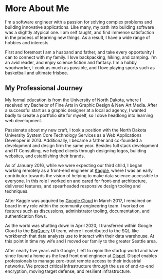 # More About Me

I'm a software engineer with a passion for solving complex problems and building
innovative applications. Like many, my path into building software was a
slightly atypical one. I am self taught, and find immense satisfaction in the
process of learning new things. As a result, I have a wide range of hobbies and
interests.

First and foremost I am a husband and father, and take every opportunity I can
to connect with my family. I love backpacking, hiking, and camping. I'm an avid
reader, and enjoy science fiction and fantasy. I'm a hobby woodworker, I cook as
much as possible, and I love playing sports such as basketball and ultimate
frisbee.

## My Professional Journey

My formal education is from the University of North Dakota, where I received my
Bachelor of Fine Arts in Graphic Design & New Art Media. After a successful
start as a graphic designer at a local ad agency, I wanted badly to create a
portfolio site for myself, so I dove headlong into learning web development.

Passionate about my new craft, I took a position with the North Dakota
University System Core Technology Services as a Web Applications Developer
in 2013. Additionally, I became a father and co-founded a development and design
firm the same year. Besides full stack development and IT Consulting, we helped
clients through designing logos, building websites, and establishing their
brands.

As of January 2016, while we were expecting our third child, I began working
remotely as a front-end engineer at [Kaggle](https://kaggle.com), where I was an
early contributor towards the vision of helping to make data science accessible
to everyone. In this role I worked on and cared for front-end architecture,
delivered features, and spearheaded responsive design tooling and techniques.

After Kaggle was acquired by [Google Cloud](https://cloud.google.com/) in March
2017, I remained on board in my role within the community engineering team. I
worked on features such as discussions, administrator tooling, documentation,
and authentication flows.

As the world was shutting down in April 2020, I transferred within Google Cloud
to the [BigQuery](https://cloud.google.com/bigquery) UI team, where I
contributed to the SQL-like workbench that data analysts use to interact with
their data warehouse. At this point in time my wife and I moved our family to
the greater Seattle area.

After nearly five years with Google, I left to rejoin the startup world and have
since found a home as the lead front end engineer at
[Dispel](https://dispel.com). Dispel enables professionals to manage zero-trust
remote access to their industrial networks. We protect critical infrastructure
through the use of end-to-end encryption, moving target defense, and resilient
infrastructure.
